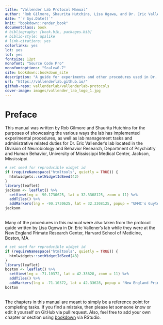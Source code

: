 ```yaml
--- 
title: "Vallender Lab Protocol Manual"
author: "Rob Gilmore, Shaurita Hutchins, Lisa Ogawa, and Dr. Eric Vallender"
date: "`r Sys.Date()`"
knit: "bookdown::render_book"
documentclass: book
# bibliography: [book.bib, packages.bib]
# biblio-style: apalike
# link-citations: yes
colorlinks: yes
lot: yes
lof: yes
fontsize: 12pt
monofont: "Source Code Pro"
monofontoptions: "Scale=0.7"
site: bookdown::bookdown_site
description: "A guide for experiments and other procedures used in Dr. Eric Vallender's Lab."
url: "https://vallenderlab.github.io/"
github-repo: vallenderlab/vallenderlab-protocols
cover-image: images/vallender_lab_logo_1.jpg
---
```


# Preface

This manual was written by Rob Gilmore and Shaurita Hutchins for the purposes of showcasing the 
various ways the lab has implemented experimental procedures, as well as lab management tasks 
and administrative related duties for Dr. Eric Vallender's lab located in the Division of Neurobiology 
and Behavior Research, Department of Psychiatry and Human Behavior, University of Mississippi Medical Center,
Jackson, Mississippi.

```r
# set seed for reproducible widget id
if (requireNamespace("htmltools", quietly = TRUE)) {
  htmlwidgets::setWidgetIdSeed(42)
}
library(leaflet)
jackson <- leaflet() %>% 
  setView(lng = -90.1730625, lat = 32.3308125, zoom = 11) %>% 
  addTiles() %>% 
  addMarkers(lng = -90.1730625, lat = 32.3308125, popup = "UMMC's Guyton Research Complex")
jackson
```
<br />
Many of the procedures in this manual were also taken from the protocol guide written by Lisa Ogowa in Dr.
Eric Vallener's lab while they were at the New England Primate Research Center, Harvard School of Medicine,
Boston, MA.

```r
# set seed for reproducible widget id
if (requireNamespace("htmltools", quietly = TRUE)) {
  htmlwidgets::setWidgetIdSeed(43)
}
library(leaflet)
boston <- leaflet() %>% 
  setView(lng = -71.10372, lat = 42.33628, zoom = 11) %>% 
  addTiles() %>% 
  addMarkers(lng = -71.10372, lat = 42.33628, popup = "New England Primate Research Center")
boston
```
<br />
The chapters in this manual are meant to simply be a reference point for completing tasks.  If you find
a mistake, then please let someone know or edit it yourself on GitHub via pull request.  Also, feel free 
to add your own chapter or section using [bookdown](https://bookdown.org/) via RStudio.

